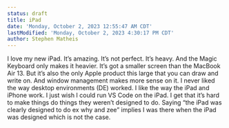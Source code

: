 ```yaml
---
status: draft
title: iPad
date: 'Monday, October 2, 2023 12:55:47 AM CDT'
lastModified: 'Monday, October 2, 2023 4:30:17 PM CDT'
author: Stephen Matheis
---
```


I love my new iPad. It’s amazing. It’s not perfect. It’s heavy. And the Magic Keyboard only makes it heavier. It’s got a smaller screen than the MacBook Air 13. But it’s also the only Apple product this large that you can draw and write on. And window management makes more sense on it. I never liked the way desktop environments (DE) worked. I like the way the iPad and iPhone work. I just wish I could run VS Code on the iPad. I get that it’s hard to make things do things they weren’t designed to do. Saying “the iPad was clearly designed to do ex why and zee” implies I was there when the iPad was designed which is not the case. 




